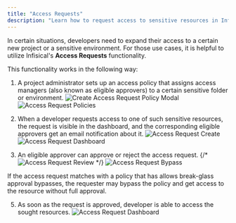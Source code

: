 ```yaml
---
title: "Access Requests"
description: "Learn how to request access to sensitive resources in Infisical."
---
```


In certain situations, developers need to expand their access to a certain new project or a sensitive environment. For those use cases, it is helpful to utilize Infisical's **Access Requests** functionality.

This functionality works in the following way:
1. A project administrator sets up an access policy that assigns access managers (also known as eligible approvers) to a certain sensitive folder or environment.
![Create Access Request Policy Modal](/images/platform/access-controls/create-access-request-policy.png)
![Access Request Policies](/images/platform/access-controls/access-request-policies.png)

2. When a developer requests access to one of such sensitive resources, the request is visible in the dashboard, and the corresponding eligible approvers get an email notification about it.
![Access Request Create](/images/platform/access-controls/request-access.png)
![Access Request Dashboard](/images/platform/access-controls/access-requests-pending.png)

4. An eligible approver can approve or reject the access request.
{/* ![Access Request Review](/images/platform/access-controls/review-access-request.png) */}
![Access Request Bypass](/images/platform/access-controls/access-request-bypass.png)

<Info>
 If the access request matches with a policy that has allows break-glass approval bypasses, the requester may bypass the policy and get access to the resource without full approval.
</Info>

5. As soon as the request is approved, developer is able to access the sought resources.
![Access Request Dashboard](/images/platform/access-controls/access-requests-completed.png)
